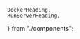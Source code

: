     DockerHeading,
    RunServerHeading,
 } from "./components";

<Title />

## Overview

- #### [Set up/install Docker](#docker)
    - Login
    - Create a new directory
    - Set up the `Dockerfile`
    - Set up the `docker-compose.yml` file
- #### [Run the Minecraft server container](#run-server)
    - Build the Docker image
    - Start the Minecraft server container
- #### Set up Azure virtual machine
    - Create a new virtual machine
    - Install Docker on the virtual machine
    - Set up the Minecraft server container




---

<DockerHeading />


To start off, you'll need a [Docker](https://www.docker.com/) account to run the Minecraft server container. If you don't have one, you can create one for free. Once you have an account, you can download the Docker Desktop application for your operating system.

Once you have Docker Desktop installed, you can run the following command in your terminal to login to your Docker account:

```bash
docker login
```

---

Next, set up a new directory to store the files for your Minecraft server. The folder will contain the server configuration files, as well as the Docker Compose file to run the server container.

```
~/
└── minecraft-server/
    ├── server.properties
    ├── eula.txt
    ├── ...
└── Dockerfile
└── docker-compose.yml
```

Set up the **Dockerfile**:
- The `FROM` directive specifies the base image for the Minecraft server container.
- The `ENV` directive sets the server type to Paper.
- The `COPY` directive copies the plugin JAR files to the `/plugins/` directory in the container.

```Dockerfile
FROM itzg/minecraft-server

ENV TYPE=PAPER

COPY plugins/*.jar /plugins/
```

Set up the **docker-compose.yml** file:

```yml
services:
    # Minecraft server container
    mc:
        # Use the itzg/minecraft-server image
        image: itzg/minecraft-server
        environment:
            EULA: "TRUE" # Accept the Minecraft EULA
            TYPE: "PAPER" # Set the server type to Paper
            MOTD: "My Minecraft Server" # Set the server MOTD
            MEMORY: "4G" # Set the server memory to 4GB
        stdin_open: true # Enable stdin
        tty: true # Enable tty
        volumes: # Mount the server data directory
            - ./server:/data
        restart: on-failure:3 # Restart the container on failure 3 times
        ports: # Expose the server port
            - "25565:25565"
```

---

<RunServerHeading />

- To run the Minecraft server container, you'll need to build the Docker image and start the container.
    - Build the Docker image:
    ```bash
    docker compose build
    ```
    - Start the Minecraft server container:
    ```bash
    docker compose up -d
    ```

- Once the server is running, you can connect to it using the Minecraft client.
    - The server address will be `localhost:25565`.